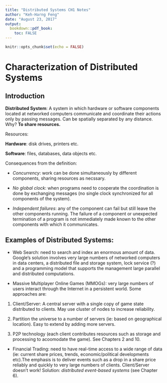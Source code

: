 ```yaml
---
title: "Distributed Systems CH1 Notes"
author: "Keh-Harng Feng"
date: "August 23, 2017"
output:
  bookdown::pdf_book:
    toc: FALSE
---
```


```r
knitr::opts_chunk$set(echo = FALSE)
```

# Characterization of Distributed Systems

## Introduction

**Distributed System**: A system in which hardware or software components located at networked computers communicate and coordinate their actions only by passing messages. Can be spatially separated by any distance. Why? **To share resources.**

Resources:

**Hardware**: disk drives, printers etc.

**Software**: files, databases, data objects etc.

Consequences from the definition:

- *Concurrency*: work can be done simultaneously by different components, sharing resources as necssary.

- *No global clock*: when programs need to cooperate the coordination is done by exchanging messages (no single clock synchronized for all components of the system).

- *Independent failures*: any of the component can fail but still leave the other components running. The failure of a component or unexpected termination of a program is not immediately made known to the other components with which it communicates.

## Examples of Distributed Systems:

- Web Search: need to search and index an enormous amount of data. Google's solution involves very large numbers of networked computers in data centers, a distributed file and storage system, lock service (?) and a programming model that supports the management large parallel and distributed computations.

- Massive Multiplayer Online Games (MMOGs): very large numbers of users interact through the Internet in a persistent world. Some approaches are:

1. Client/Server: A central server with a single copy of game state distributed to clients. May use cluster of nodes to increase reliability.

2. Partition the universe to a number of servers (ie: based on geographical location). Easy to extend by adding more servers.

3. P2P technology (each client contributes resources such as storage and processing to acoomodate the game). See Chapters 2 and 10.

- Financial Trading: need to have real-time access to a wide range of data (ie: current share prices, trends, economic/political developments etc).The emphasis is to deliver events such as a drop in a share price reliably and quickly to very large numbers of clients. Client/Server doesn't work! Solution: *distributed event-based systems* (see Chapter 6).